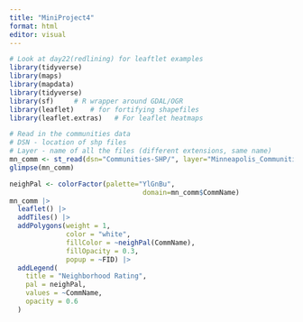 ```yaml
---
title: "MiniProject4"
format: html
editor: visual
---
```


```r
# Look at day22(redlining) for leaftlet examples
library(tidyverse)
library(maps)
library(mapdata)
library(tidyverse)
library(sf)     # R wrapper around GDAL/OGR
library(leaflet)    # for fortifying shapefiles
library(leaflet.extras)   # For leaflet heatmaps
```

```r
# Read in the communities data
# DSN - location of shp files
# Layer - name of all the files (different extensions, same name)
mn_comm <- st_read(dsn="Communities-SHP/", layer="Minneapolis_Communities")
glimpse(mn_comm)
```
```r
neighPal <- colorFactor(palette="YlGnBu",
                                 domain=mn_comm$CommName)
mn_comm |> 
  leaflet() |> 
  addTiles() |> 
  addPolygons(weight = 1,
              color = "white",
              fillColor = ~neighPal(CommName),
              fillOpacity = 0.3,
              popup = ~FID) |> 
  addLegend(
    title = "Neighborhood Rating",
    pal = neighPal,
    values = ~CommName,
    opacity = 0.6
  )
```











